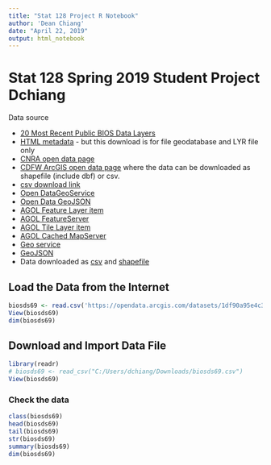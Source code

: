 ```yaml
---
title: "Stat 128 Project R Notebook"
author: 'Dean Chiang'
date: "April 22, 2019"
output: html_notebook
---
```



# Stat 128 Spring 2019 Student Project Dchiang

Data source

- [20 Most Recent Public BIOS Data Layers](https://www.wildlife.ca.gov/Data/BIOS/Latest-Datasets)
- [HTML metadata](https://map.dfg.ca.gov/metadata/ds0069.html) - but this download is for file geodatabase and LYR file only
- [CNRA open data page](https://data.cnra.ca.gov/organization/california-department-of-fish-and-wildlife/portal/data)
- [CDFW ArcGIS open data page](http://data-cdfw.opendata.arcgis.com/datasets/california-fish-passage-assessment-database-ds69-1) where the data can be downloaded as shapefile  (include dbf) or csv.
- [csv download link](http://data-cdfw.opendata.arcgis.com/datasets/1df90a95e4c348f1bd06326fd96ced78_0)
- [Open DataGeoService](https://tiles.arcgis.com/tiles/Uq9r85Potqm3MfRV/arcgis/rest/services/biosds69_cmu/MapServer/0/query?outFields=*&where=1%3D1)
- [Open Data GeoJSON](https://opendata.arcgis.com/datasets/b10f4d39932f4c18b619003038c6585a_0.geojson)
- [AGOL Feature Layer item](https://www.arcgis.com/home/item.html?id=1df90a95e4c348f1bd06326fd96ced78)
- [AGOL FeatureServer](https://services2.arcgis.com/Uq9r85Potqm3MfRV/arcgis/rest/services/biosds69_fmu/FeatureServer/0)
- [AGOL Tile Layer item](https://www.arcgis.com/home/item.html?id=b10f4d39932f4c18b619003038c6585a)
- [AGOL Cached MapServer](https://tiles.arcgis.com/tiles/Uq9r85Potqm3MfRV/arcgis/rest/services/biosds69_cmu/MapServer)
- [Geo service](https://services2.arcgis.com/Uq9r85Potqm3MfRV/arcgis/rest/services/biosds69_fmu/FeatureServer/0/query?outFields=*&where=1%3D1)
- [GeoJSON](https://opendata.arcgis.com/datasets/1df90a95e4c348f1bd06326fd96ced78_0.geojson)
- Data downloaded as [csv](C:/Users/dchiang/Downloads/California_Fish_Passage_Assessment_Database_ds69.csv) and [shapefile](~/Downloads/California_Fish_Passage_Assessment_Database_ds69.zip)

## Load the Data from the Internet
```r
biosds69 <- read.csv('https://opendata.arcgis.com/datasets/1df90a95e4c348f1bd06326fd96ced78_0.csv')
View(biosds69)
dim(biosds69)
```

## Download and Import Data File
```r
library(readr)
# biosds69 <- read_csv("C:/Users/dchiang/Downloads/biosds69.csv")
View(biosds69)

```

### Check the data
```r
class(biosds69)
head(biosds69)
tail(biosds69)
str(biosds69)
summary(biosds69)
dim(biosds69)
```

